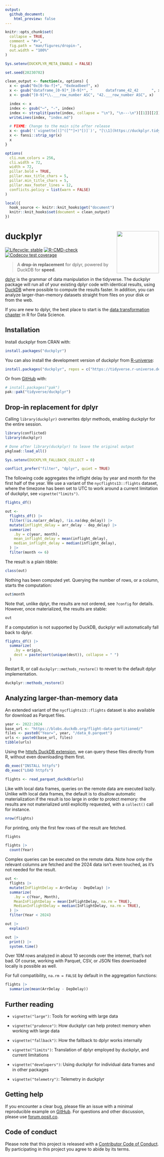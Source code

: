 ```yaml
---
output:
  github_document:
    html_preview: false
---
```


<!-- README.md and index.md are generated from README.Rmd. Please edit that file. -->

```r
knitr::opts_chunk$set(
  collapse = TRUE,
  comment = "#>",
  fig.path = "man/figures/dropin-",
  out.width = "100%"
)

Sys.setenv(DUCKPLYR_META_ENABLE = FALSE)

set.seed(20230702)

clean_output <- function(x, options) {
  x <- gsub("0x[0-9a-f]+", "0xdeadbeef", x)
  x <- gsub("dataframe_[0-9]*_[0-9]*", "      dataframe_42_42      ", x)
  x <- gsub("[0-9]*\\.___row_number ASC", "42.___row_number ASC", x)

  index <- x
  index <- gsub("─", "-", index)
  index <- strsplit(paste(index, collapse = "\n"), "\n---\n")[[1]][[2]]
  writeLines(index, "index.md")

  # FIXME: Change to the main site after release
  x <- gsub('(`vignette[(]"([^"]+)"[)]`)', "[\\1](https://duckplyr.tidyverse.org/dev/articles/\\2.html)", x)
  x <- fansi::strip_sgr(x)
  x
}

options(
  cli.num_colors = 256,
  cli.width = 72,
  width = 72,
  pillar.bold = TRUE,
  pillar.max_title_chars = 5,
  pillar.min_title_chars = 5,
  pillar.max_footer_lines = 12,
  conflicts.policy = list(warn = FALSE)
)

local({
  hook_source <- knitr::knit_hooks$get("document")
  knitr::knit_hooks$set(document = clean_output)
})
```

# duckplyr <a href="https://duckplyr.tidyverse.org"><img src="man/figures/logo.png" align="right" height="138" /></a>

<!-- badges: start -->
[![Lifecycle: stable](https://img.shields.io/badge/lifecycle-stable-brightgreen.svg)](https://lifecycle.r-lib.org/articles/stages.html#stable)
[![R-CMD-check](https://github.com/tidyverse/duckplyr/actions/workflows/R-CMD-check.yaml/badge.svg)](https://github.com/tidyverse/duckplyr/actions/workflows/R-CMD-check.yaml)
[![Codecov test coverage](https://codecov.io/gh/tidyverse/duckplyr/graph/badge.svg)](https://app.codecov.io/gh/tidyverse/duckplyr)
<!-- badges: end -->

> A **drop-in replacement** for dplyr, powered by DuckDB for **speed**.

[dplyr](https://dplyr.tidyverse.org/) is the grammar of data manipulation in the tidyverse.
The duckplyr package will run all of your existing dplyr code with identical results, using [DuckDB](https://duckdb.org/) where possible to compute the results faster.
In addition, you can analyze larger-than-memory datasets straight from files on your disk or from the web.

If you are new to dplyr, the best place to start is the [data transformation chapter](https://r4ds.hadley.nz/data-transform) in R for Data Science.


## Installation

Install duckplyr from CRAN with:

``` r
install.packages("duckplyr")
```

You can also install the development version of duckplyr from [R-universe](https://tidyverse.r-universe.dev/builds):

``` r
install.packages("duckplyr", repos = c("https://tidyverse.r-universe.dev", "https://cloud.r-project.org"))
```

Or from [GitHub](https://github.com/) with:

``` r
# install.packages("pak")
pak::pak("tidyverse/duckplyr")
```

## Drop-in replacement for dplyr

Calling `library(duckplyr)` overwrites dplyr methods, enabling duckplyr for the entire session.

```r
library(conflicted)
library(duckplyr)
```

```r
# Done after library(duckplyr) to leave the original output
pkgload::load_all()
```

```r
Sys.setenv(DUCKPLYR_FALLBACK_COLLECT = 0)
```

```r
conflict_prefer("filter", "dplyr", quiet = TRUE)
```

The following code aggregates the inflight delay by year and month for the first half of the year.
We use a variant of the `nycflights13::flights` dataset, where the timezone has been set to UTC to work around a current limitation of duckplyr, see `vignette("limits")`.

```r
flights_df()

out <-
  flights_df() |>
  filter(!is.na(arr_delay), !is.na(dep_delay)) |>
  mutate(inflight_delay = arr_delay - dep_delay) |>
  summarize(
    .by = c(year, month),
    mean_inflight_delay = mean(inflight_delay),
    median_inflight_delay = median(inflight_delay),
  ) |>
  filter(month <= 6)
```

The result is a plain tibble:

```r
class(out)
```

Nothing has been computed yet.
Querying the number of rows, or a column, starts the computation:

```r
out$month
```

Note that, unlike dplyr, the results are not ordered, see `?config` for details.
However, once materialized, the results are stable:

```r
out
```

If a computation is not supported by DuckDB, duckplyr will automatically fall back to dplyr.

```r
flights_df() |>
  summarize(
    .by = origin,
    dest = paste(sort(unique(dest)), collapse = " ")
  )
```

Restart R, or call `duckplyr::methods_restore()` to revert to the default dplyr implementation.

```r
duckplyr::methods_restore()
```

## Analyzing larger-than-memory data

An extended variant of the `nycflights13::flights` dataset is also available for download as Parquet files.

```r
year <- 2022:2024
base_url <- "https://blobs.duckdb.org/flight-data-partitioned/"
files <- paste0("Year=", year, "/data_0.parquet")
urls <- paste0(base_url, files)
tibble(urls)
```

Using the [httpfs DuckDB extension](https://duckdb.org/docs/extensions/httpfs/overview.html), we can query these files directly from R, without even downloading them first.

```r
db_exec("INSTALL httpfs")
db_exec("LOAD httpfs")

flights <- read_parquet_duckdb(urls)
```

Like with local data frames, queries on the remote data are executed lazily.
Unlike with local data frames, the default is to disallow automatic materialization if the result is too large in order to protect memory: the results are not materialized until explicitly requested, with a `collect()` call for instance.

```r
nrow(flights)
```

For printing, only the first few rows of the result are fetched.

```r
flights
```

```r
flights |>
  count(Year)
```

Complex queries can be executed on the remote data.
Note how only the relevant columns are fetched and the 2024 data isn't even touched, as it's not needed for the result.

```r
out <-
  flights |>
  mutate(InFlightDelay = ArrDelay - DepDelay) |>
  summarize(
    .by = c(Year, Month),
    MeanInFlightDelay = mean(InFlightDelay, na.rm = TRUE),
    MedianInFlightDelay = median(InFlightDelay, na.rm = TRUE),
  ) |>
  filter(Year < 2024)

out |>
  explain()

out |>
  print() |>
  system.time()
```

Over 10M rows analyzed in about 10 seconds over the internet, that's not bad.
Of course, working with Parquet, CSV, or JSON files downloaded locally is possible as well.

For full compatibility, `na.rm = FALSE` by default in the aggregation functions:

```r
flights |>
  summarize(mean(ArrDelay - DepDelay))
```


## Further reading

- `vignette("large")`: Tools for working with large data

- `vignette("prudence")`: How duckplyr can help protect memory when working with large data

- `vignette("fallback")`: How the fallback to dplyr works internally

- `vignette("limits")`: Translation of dplyr employed by duckplyr, and current limitations

- `vignette("developers")`: Using duckplyr for individual data frames and in other packages

- `vignette("telemetry")`: Telemetry in duckplyr


## Getting help

If you encounter a clear bug, please file an issue with a minimal reproducible example on [GitHub](https://github.com/tidyverse/duckplyr/issues). For questions and other discussion, please use [forum.posit.co](https://forum.posit.co/).


## Code of conduct

Please note that this project is released with a [Contributor Code of Conduct](https://duckplyr.tidyverse.org/CODE_OF_CONDUCT).
By participating in this project you agree to abide by its terms.
